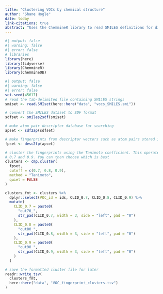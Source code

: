 ```yaml
---
title: "Clustering VOCs by chemical structure"
author: "Shane Hogle"
date: today
link-citations: true
abstract: "Uses the ChemmineR library to read SMILES definitions for different VOCS, format them, then cluster them based on molecular similarity"
---
```


```r
#| output: false
#| warning: false
#| error: false
# libraries
library(here)
library(tidyverse)
library(ChemmineR)
library(ChemmineOB)
```

```r
#| output: false
#| warning: false
#| error: false
set.seed(45617)
# read the tab-delimited file containing SMILES strings
smiset <- read.SMIset(here::here("data", "vocs_SMILES.smi"))

# convert the SMILES dataset to SDF format
sdfset <- smiles2sdf(smiset)

# make atom pair descriptor database for searching
apset <- sdf2ap(sdfset)

# make fingerprints from descriptor vectors such as atom pairs stored in APset
fpset <- desc2fp(apset)

# cluster the fingerprints using the Tanimoto coefficient. This operates at cutoff levels of 0.5
# 0.7 and 0.9. You can then choose which is best
clusters <- cmp.cluster(
  fpset,
  cutoff = c(0.7, 0.8, 0.9),
  method = "Tanimoto",
  quiet = FALSE
)

clusters_fmt <- clusters %>%
  dplyr::select(VOC_id = ids, CLID_0.7, CLID_0.8, CLID_0.9) %>%
  mutate(
    CLID_0.7 = paste0(
      "cut70_",
      str_pad(CLID_0.7, width = 3, side = "left", pad = "0")
    ),
    CLID_0.8 = paste0(
      "cut80_",
      str_pad(CLID_0.8, width = 3, side = "left", pad = "0")
    ),
    CLID_0.9 = paste0(
      "cut90_",
      str_pad(CLID_0.9, width = 3, side = "left", pad = "0")
    )
  )

# save the formatted cluster file for later
readr::write_tsv(
  clusters_fmt,
  here::here("data", "VOC_fingerprint_clusters.tsv")
)
```
